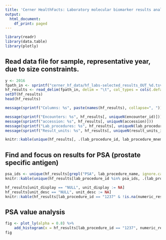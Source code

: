 ```yaml
---
title: 'Cerner HealthFacts: Laboratory molecular biomarker results analysis'
output:
  html_document:
    df_print: paged
---
```


```r
library(readr)
library(data.table)
library(plotly)
```

## Read data file for sample, representative year, due to size constraints.

```r
y <- 2016
fpath_in <- sprintf("cerner_hf_data/hf_labs-selected_results_OUT_%d.tsv.gz", y)
hf_results <- read_delim(fpath_in, delim = "\t", col_types = cols(.default = col_character(), admitted_dt_tm = col_datetime(), numeric_result = col_double(), normal_range_low = col_double(), normal_range_high = col_double()))
setDT(hf_results)
head(hf_results)
```

```r
message(sprintf("Columns: %s", paste(names(hf_results), collapse=", ")) )
```

```r
message(sprintf("Encounters: %s", hf_results[, uniqueN(encounter_id)]))
message(sprintf("accession: %s", hf_results[, uniqueN(accession)]))
message(sprintf("Lab_procedures: %s", hf_results[, uniqueN(lab_procedure_id)]))
message(sprintf("Result_units: %s", hf_results[, uniqueN(result_units_id)]))
```
```r
knitr::kable(unique(hf_results[, .(lab_procedure_id, lab_procedure_mnemonic, lab_procedure_name)][order(lab_procedure_name)]))
```

## Find and focus on results for PSA (prostate specific antigen)

```r
psa_ids <- unique(hf_results[grepl("PSA", lab_procedure_name, ignore.case=T), lab_procedure_id])
knitr::kable(unique(hf_results[lab_procedure_id %in% psa_ids, .(lab_procedure_id, lab_procedure_mnemonic, lab_procedure_name)]))
```
```r
hf_results[unit_display == "NULL", unit_display := NA]
hf_results[unit_desc == "NULL", unit_desc := NA]
knitr::kable(hf_results[lab_procedure_id == "1237" & !is.na(numeric_result) & !is.na(unit_display), .(lab_procedure_id, lab_procedure_mnemonic, numeric_result, unit_display, unit_desc)][sample(1:1e4, 50)])
```

## PSA value analysis

```r
fig <- plot_ly(alpha = 0.8) %>% 
	add_histogram(x = hf_results[lab_procedure_id == "1237", numeric_result], name = "PSA", marker = list(color = "deeppink"))
fig
```


